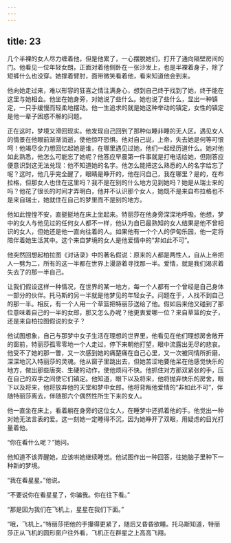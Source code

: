 ```yaml
---
---
---
```

title: 23
---



几个半裸的女人尽力缠着他，但是他累了，一心摆脱她们，打开了通向隔壁房间的门。他看见一位年轻女朗，正面对着他侧卧在一张沙发上，也是半裸着身子，除了短裤什么也没穿。她撑着臂肘，面带微笑看着他，看来知道他会到来。

他向她走过来，难以形容的狂喜之情注满身心，想到自己终于找到了她，终于能在这里与她相会。他坐在她身旁，对她说了些什么。她也说了些什么，显出一种镇定，一只手缓慢而轻柔地摆动。他一生追求的就是她这种举动的镇定，女性的镇定是他一辈子困惑不解的问题。

正在这时，梦境又滑回现实。他发现自己回到了那种似睡非睡的无人区。遇见女人的情景在他眼前渐渐消逝，使他惊吓恐惧。他对自己说，上帝，失去她是何等可恨呵！他竭尽全力想回忆起她是谁，在哪里遇见过她，他们一起经历道什么。她对他如此熟悉，他怎么可能忘了她呢？他答应早晨第一件事就是打电话绘她，但刚答应便意识到这无法兑现：他不知道她的名字。他怎么能把这么熟悉的人的名字给忘了呢？这时，他几乎完全醒了，眼睛是睁开的，他在问自己，我在哪里？是的，在布拉格，但那女人也住在这里吗？我不是在别的什么地方见到她吗？她是从瑞士来的吗？他花了很长的时间才弄明白，他并不认识那个女人，她既不是来自布拉格也不是来自瑞士，她就住在自己的梦里而不是别的地方。

他如此惶惶不安，直挺挺地在床上坐起来。特丽莎在他身旁深深地呼吸。他想，梦中的女人与他见过的任何女人都不一样，他认为自已最熟知的女人结果是他不曾相识的女人，但她还是他一直向往着的人。如果他有一个个人的伊甸乐园，他一定将陪伴着她生活其中。这个来自梦境的女人是他爱情中的“非如此不可”。

他突然回想起柏拉图《对话录》中的著名假说：原来的人都是两性人，自从上帝把人一劈为二，所有的这一半都在世界上漫游着寻找那一半。爱情，就是我们渴求着失去了的那一半自己。

让我们假设这样一种情况，在世界的某一地方，每一个人都有一个曾经是自己身体一部分的伙伴。托马斯的另一半就是他梦见的年轻女子。问题在于，人找不到自己的那一半。相反，有一个人用一个草篮把特丽莎送给了他。假如后来他又碰到了那位意味着自己的一半的女郎，那又怎么办呢？他更衷爱哪一位？来自草篮的女子，还是来自柏拉图假说的女子？

他试图想象，自己与那梦中女子生活在理想的世界里，他看见在他们理想房舍敞开的窗前，特丽莎孤零零地一个人走过，停下来朝他打望，眼中流露出无尽的悲哀。他受不了她的那一瞥，又一次感到她的痛楚痛在自己心里，又一次被同情所折磨，深深地沉入特丽莎的灵魂。他从窗子里跳出去，但她苦涩地要他呆在他感觉快乐的地方，做出那些唐突、生硬的动作，使他烦闷不快。他抓住对方那双紧张的手，压在自己的双手之间使它们镇定。他知道，眼下以及将来，他将抛弃快乐的房舍，眼下以及将来，他将放弃他的天堂和梦中女郎，他将背叛他爱情的“非如此不可”，伴随特丽莎离去，伴随那六个偶然性所生下来的女人。

他一直坐在床上，看着躺在身旁的这位女人，在睡梦中还抓着他的手。他觉出一种对她无法言表的爱。这一刻她一定睡得不沉，因为她睁开了双眼，用疑虑的目光打量着他。

“你在看什么呢？”她问。

他知道不该弄醒她，应该哄她继续睡觉。他试图作出一种回答，往她脑子里种下一种新的梦境。

“我在看星星。”他说。

“不要说你在看星星了，你骗我。你在往下看。”

“那是因为我们在飞机上，星星在我们下面。”

“哦，飞机上。”特丽莎把他的手攥得更紧了，随后又昏昏欲睡。托马斯知道，特丽莎正从飞机的圆形窗户往外看，飞机正在群星之上高高飞翔。